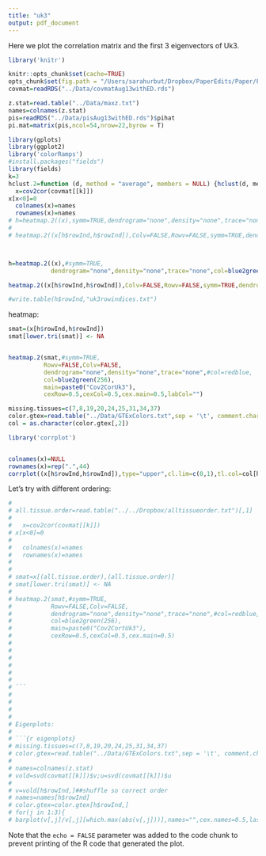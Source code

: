 ```yaml
---
title: "uk3"
output: pdf_document
---
```

Here we plot the correlation matrix and the first 3 eigenvectors of Uk3.

```r
library('knitr')

knitr::opts_chunk$set(cache=TRUE)
opts_chunk$set(fig.path = "/Users/sarahurbut/Dropbox/PaperEdits/Paper/Figures/") 
covmat=readRDS("../Data/covmatAug13withED.rds")

z.stat=read.table("../Data/maxz.txt")
names=colnames(z.stat)
pis=readRDS("../Data/pisAug13withED.rds")$pihat
pi.mat=matrix(pis,ncol=54,nrow=22,byrow = T)
```

```r
library(gplots)
library(ggplot2)
library('colorRamps')
#install.packages("fields")
library(fields)
k=3
hclust.2=function (d, method = "average", members = NULL) {hclust(d, method, members)}
  x=cov2cor(covmat[[k]])
x[x<0]=0
  colnames(x)=names
  rownames(x)=names
# h=heatmap.2((x),symm=TRUE,dendrogram="none",density="none",trace="none",col=blue2green(256),main=paste0("Cov2CorU",k,"pihat=",round(colSums(pi.mat)[k],2)),cexRow=0.5,cexCol=0.5,hclustfun = hclust.2)
# 
# heatmap.2((x[h$rowInd,h$rowInd]),Colv=FALSE,Rowv=FALSE,symm=TRUE,dendrogram="none",density="none",trace="none",col=blue2green(256),main=paste0("Cov2CorU",k,"pihat=",round(colSums(pi.mat)[k],2)),cexRow=0.5,cexCol=0.5,hclustfun = hclust.2)



h=heatmap.2((x),#symm=TRUE,
            dendrogram="none",density="none",trace="none",col=blue2green(256),main=paste0("Cov2CorU",k,"pihat=",round(colSums(pi.mat)[k],2)),cexRow=0.5,cexCol=0.5)

heatmap.2((x[h$rowInd,h$rowInd]),Colv=FALSE,Rowv=FALSE,symm=TRUE,dendrogram="none",density="none",trace="none",col=blue2green(256),main=paste0("Cov2CorU",k,"pihat=",round(colSums(pi.mat)[k],2)),cexRow=0.5,cexCol=0.5)

#write.table(h$rowInd,"uk3rowindices.txt")
```

heatmap:

```r

smat=(x[h$rowInd,h$rowInd])
smat[lower.tri(smat)] <- NA


heatmap.2(smat,#symm=TRUE,
          Rowv=FALSE,Colv=FALSE,
          dendrogram="none",density="none",trace="none",#col=redblue,
          col=blue2green(256),
          main=paste0("Cov2CorUk3"),
          cexRow=0.5,cexCol=0.5,cex.main=0.5,labCol="")
```

```r

missing.tissues=c(7,8,19,20,24,25,31,34,37)
color.gtex=read.table("../Data/GTExColors.txt",sep = '\t', comment.char = '')[-missing.tissues,]
col = as.character(color.gtex[,2])

library('corrplot')


colnames(x)=NULL
rownames(x)=rep(".",44)
corrplot((x[h$rowInd,h$rowInd]),type="upper",cl.lim=c(0,1),tl.col=col[h$rowInd],tl.cex=8,method="color",col=rep(blue2green(256),2))


```


Let's try with different ordering:

```r
# 
# all.tissue.order=read.table("../../Dropbox/alltissueorder.txt")[,1]
# 
#   x=cov2cor(covmat[[k]])
# x[x<0]=0
# 
#   colnames(x)=names
#   rownames(x)=names
# 
# 
# smat=x[(all.tissue.order),(all.tissue.order)]
# smat[lower.tri(smat)] <- NA
# 
# heatmap.2(smat,#symm=TRUE,
#           Rowv=FALSE,Colv=FALSE,
#           dendrogram="none",density="none",trace="none",#col=redblue,
#           col=blue2green(256),
#           main=paste0("Cov2CortUk3"),
#           cexRow=0.5,cexCol=0.5,cex.main=0.5)
# 
# 
# 
# 
# 
# 
# ```
# 
# 
# 
# 
# Eigenplots:
# 
# ```{r eigenplots}
# missing.tissues=c(7,8,19,20,24,25,31,34,37)
# color.gtex=read.table("../Data/GTExColors.txt",sep = '\t', comment.char = '')[-missing.tissues,]
# 
# names=colnames(z.stat)
# vold=svd(covmat[[k]])$v;u=svd(covmat[[k]])$u
# 
# v=vold[h$rowInd,]##shuffle so correct order
# names=names[h$rowInd]
# color.gtex=color.gtex[h$rowInd,]
# for(j in 1:3){
# barplot(v[,j]/v[,j][which.max(abs(v[,j]))],names="",cex.names=0.5,las=2,main=paste0("EigenVector",j,"Uk",k),col = as.character(color.gtex[,2]))}

```


Note that the `echo = FALSE` parameter was added to the code chunk to prevent printing of the R code that generated the plot.
